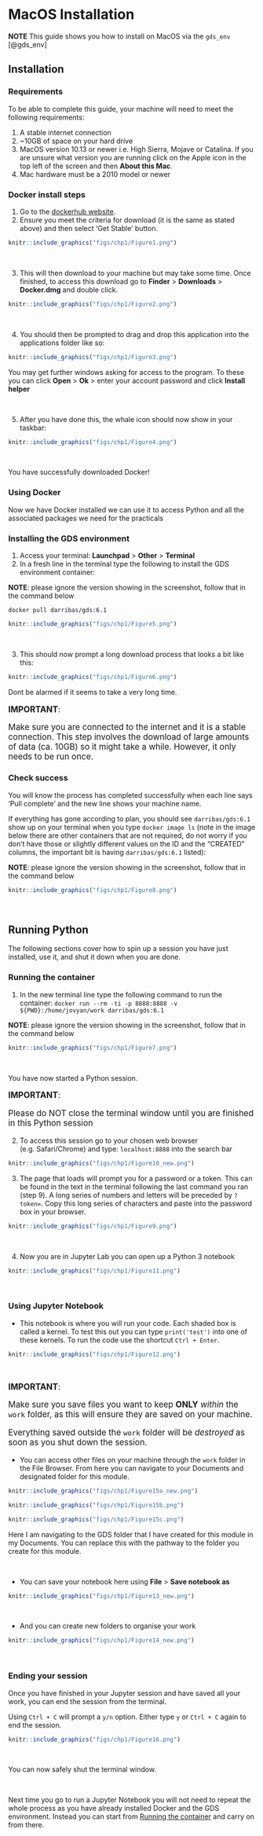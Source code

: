 # MacOS Installation {#macos .unnumbered}

**NOTE** This guide shows you how to install on MacOS via the `gds_env` [@gds_env]

## Installation {.unnumbered}

### Requirements {.unlisted .unnumbered}

To be able to complete this guide, your machine will need to meet the following requirements:

1. A stable internet connection
2. ~10GB of space on your hard drive
3. MacOS version 10.13 or newer i.e. High Sierra, Mojave or Catalina. If you are unsure what version you are running click on the Apple icon in the top left of the screen and then **About this Mac**.
4. Mac hardware must be a 2010 model or newer

### Docker install steps {.unlisted .unnumbered}

1. Go to the [dockerhub website](https://hub.docker.com/editions/community/docker-ce-desktop-mac/).
2. Ensure you meet the criteria for download (it is the same as stated above) and then select 'Get Stable' button.

```r
knitr::include_graphics("figs/chp1/Figure1.png")
```
<br>

3. This will then download to your machine but may take some time. Once finished, to access this download go to **Finder** > **Downloads** > **Docker.dmg** and double click.

```r
knitr::include_graphics("figs/chp1/Figure2.png")
```

<br>

4. You should then be prompted to drag and drop this application into the applications folder like so:

```r
knitr::include_graphics("figs/chp1/Figure3.png")
```
You may get further windows asking for access to the program. To these you can click **Open** > **Ok** > enter your account password and click **Install helper**

<br>


5. After you have done this, the whale icon should now show in your taskbar:
```r
knitr::include_graphics("figs/chp1/Figure4.png")
```

<br>

You have successfully downloaded Docker!

### Using Docker {.unlisted .unnumbered}

Now we have Docker installed we can use it to access Python and all the associated packages we need for the practicals

### Installing the GDS environment {.unlisted .unnumbered}

1. Access your terminal: **Launchpad** > **Other** > **Terminal**
2. In a fresh line in the terminal type the following to install the GDS environment container: 

**NOTE**: please ignore the version showing in the screenshot, follow that in
the command below

```shell
docker pull darribas/gds:6.1
```

```r
knitr::include_graphics("figs/chp1/Figure5.png")
```

<br>

3. This should now prompt a long download process that looks a bit like this:
```r
knitr::include_graphics("figs/chp1/Figure6.png")
```
Dont be alarmed if it seems to take a very long time.

<div class="alert alert-info" style="font-size:120%">
<b>IMPORTANT</b>: <br>
    
Make sure you are connected to the internet and it is a stable connection. This step involves the download of large amounts of data (ca. 10GB) so it might take a while. However, it only needs to be run once.
   
</div>

### Check success {.unlisted .unnumbered}

You will know the process has completed successfully when each line says 'Pull complete' and the new line shows your machine name.

If everything has gone according to plan, you should see `darribas/gds:6.1` show up on your terminal when you type `docker image ls` (note in the image below there are other containers that are not required, do not worry if you don't have those or slightly different values on the ID and the "CREATED" columns, the important bit is having `darribas/gds:6.1` listed):

**NOTE**: please ignore the version showing in the screenshot, follow that in
the command below

```r
knitr::include_graphics("figs/chp1/Figure8.png")
```
<br>

## Running Python {.unnumbered}

The following sections cover how to spin up a session you have just installed, use it, and shut it down when you are done.

### Running the container {.unlisted .unnumbered}

1. In the new terminal line type the following command to run the container: `docker run --rm -ti -p 8888:8888 -v ${PWD}:/home/jovyan/work darribas/gds:6.1`

**NOTE**: please ignore the version showing in the screenshot, follow that in
the command below

```r
knitr::include_graphics("figs/chp1/Figure7.png")
```

<br>

You have now started a Python session. 

<div class="alert alert-info" style="font-size:120%">
<b>IMPORTANT</b>: <br>
    
Please do NOT close the terminal window until you are finished in this Python session
   
</div>

2. To access this session go to your chosen web browser (e.g. Safari/Chrome) and type: `localhost:8888` into the search bar

```r
knitr::include_graphics("figs/chp1/Figure10_new.png")
```

3. The page that loads will prompt you for a password or a token. This can be found in the text in the terminal following the last command you ran (step 9). A long series of numbers and letters will be preceded by `?token=`. Copy this long series of characters and paste into the password box in your browser.

```r
knitr::include_graphics("figs/chp1/Figure9.png")
```

<br>

4. Now you are in Jupyter Lab you can open up a Python 3 notebook

```r
knitr::include_graphics("figs/chp1/Figure11.png")
```

<br>

### Using Jupyter Notebook {.unlisted .unnumbered}

- This notebook is where you will run your code. Each shaded box is called a kernel. To test this out you can type `print('test')` into one of these kernels. To run the code use the shortcut `Ctrl + Enter`.

```r
knitr::include_graphics("figs/chp1/Figure12.png")
```

<br>

<div class="alert alert-info" style="font-size:120%">
<b>IMPORTANT</b>: <br>
    
Make sure you save files you want to keep **ONLY** _within_ the `work` folder, as this will ensure they are saved on your machine.
    
Everything saved outside the `work` folder will be _destroyed_ as soon as you shut down the session.
   
</div>


- You can access other files on your machine through the `work` folder in the File Browser. From here you can navigate to your Documents and designated folder for this module. 

```r
knitr::include_graphics("figs/chp1/Figure15a_new.png")
```

```r
knitr::include_graphics("figs/chp1/Figure15b.png")
```

```r
knitr::include_graphics("figs/chp1/Figure15c.png")
```


Here I am navigating to the GDS folder that I have created for this module in my Documents. You can replace this with the pathway to the folder you create for this module.

<br>

- You can save your notebook here using **File** > **Save notebook as**
```r
knitr::include_graphics("figs/chp1/Figure13_new.png")
```

<br>

- And you can create new folders to organise your work
```r
knitr::include_graphics("figs/chp1/Figure14_new.png")
```

<br>

### Ending your session {.unlisted .unnumbered}
Once you have finished in your Jupyter session and have saved all your work, you can end the session from the terminal.

Using `Ctrl + C` will prompt a `y/n` option. Either type `y` or `Ctrl + C` again to end the session. 

```r
knitr::include_graphics("figs/chp1/Figure16.png")
```

<br>

You can now safely shut the terminal window.

<br>

Next time you go to run a Jupyter Notebook you will not need to repeat the whole process as you have already installed Docker and the GDS environment. Instead you can start from [Running the container] and carry on from there.
